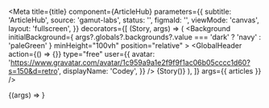 


<Meta
  title={title}
  component={ArticleHub}
  parameters={{
    subtitle: 'ArticleHub',
    source: 'gamut-labs',
    status: '',
    figmaId: '',
    viewMode: 'canvas',
    layout: 'fullscreen',
  }}
  decorators={[
    (Story, args) => (
      <Background
        initialBackground={
          args?.globals?.backgrounds?.value === 'dark' ? 'navy' : 'paleGreen'
        }
        minHeight="100vh"
        position="relative"
      >
        <GlobalHeader
          action={() => {}}
          type="free"
          user={{
            avatar:
              'https://www.gravatar.com/avatar/1c959a9a1e2f9f9f1ac06b05cccc1d60?s=150&d=retro',
            displayName: 'Codey',
          }}
        />
        <Box paddingY={32}>
          <ContentContainer>{Story()}</ContentContainer>
        </Box>
      </Background>
    ),
  ]}
  args={{ articles }}
/>

<Canvas>
  <Story name="Article">{(args) => <ArticleHub {...args} />}</Story>
</Canvas>

<PropsTable story="Article" />
